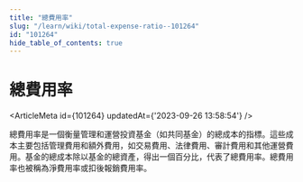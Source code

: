 ```yaml
---
title: "總費用率"
slug: "/learn/wiki/total-expense-ratio--101264"
id: "101264"
hide_table_of_contents: true
---
```



# 總費用率

<ArticleMeta id={101264} updatedAt={'2023-09-26 13:58:54'} />
<div className='border-solid border-b border-t-0 my-4 border-[var(--ifm-color-gray-300)]' />

總費用率是一個衡量管理和運營投資基金（如共同基金）的總成本的指標。這些成本主要包括管理費用和額外費用，如交易費用、法律費用、審計費用和其他運營費用。基金的總成本除以基金的總資產，得出一個百分比，代表了總費用率。總費用率也被稱為淨費用率或扣後報銷費用率。
